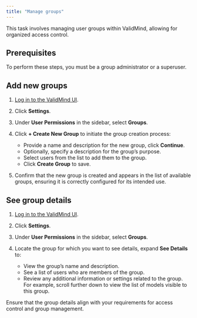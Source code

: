 ```yaml
---
title: "Manage groups"
---
```


This task involves managing user groups within ValidMind, allowing for organized access control.

## Prerequisites

To perform these steps, you must be a group administrator or a superuser. 

## Add new groups

1. [Log in to the ValidMind UI]({{< var vm_ui >}}).

2. Click **Settings**. 

3. Under **User Permissions** in the sidebar, select **Groups**.

4. Click **+ Create New Group** to initiate the group creation process:
   - Provide a name and description for the new group, click **Continue**.
   - Optionally, specify a description for the group's purpose.
   - Select users from the list to add them to the group.
   - Click **Create Group** to save.

5. Confirm that the new group is created and appears in the list of available groups, ensuring it is correctly configured for its intended use.

## See group details

1. [Log in to the ValidMind UI]({{< var vm_ui >}}).

2. Click **Settings**. 

3. Under **User Permissions** in the sidebar, select **Groups**. 

4. Locate the group for which you want to see details, expand **See Details** to:
   - View the group's name and description.
   - See a list of users who are members of the group.
   - Review any additional information or settings related to the group. For example, scroll further down to view the list of models visible to this group.

::: {.callout-tip}
Ensure that the group details align with your requirements for access control and group management.
:::

<!---
## Troubleshooting

[Include any common issues or errors that may arise during the task and how to resolve them.]

## What's next

[Summarize the task and provide any next steps or resources for the user to continue their learning or work.]
--->
